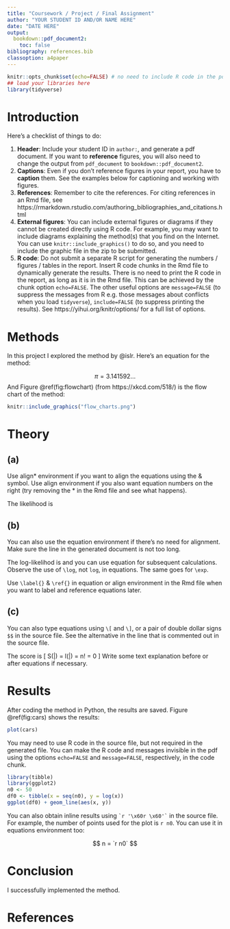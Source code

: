 ```yaml
---
title: "Coursework / Project / Final Assignment"
author: "YOUR STUDENT ID AND/OR NAME HERE"
date: "DATE HERE"
output: 
  bookdown::pdf_document2:
    toc: false
bibliography: references.bib
classoption: a4paper
---
```


```r
knitr::opts_chunk$set(echo=FALSE) # no need to include R code in the pdf file, although the R code is still needed in THIS file
## load your libraries here
library(tidyverse)
```

# Introduction
Here's a checklist of things to do:

1. **Header**: Include your student ID in `author:`, and generate a pdf document. If you want to **reference** figures, you will also need to change the output from `pdf_document` to `bookdown::pdf_document2`.
2. **Captions**: Even if you don't reference figures in your report, you have to **caption** them. See the examples below for captioning and working with figures.
3. **References**: Remember to cite the references. For citing references in an Rmd file, see https://rmarkdown.rstudio.com/authoring_bibliographies_and_citations.html
4. **External figures**: You can include external figures or diagrams if they cannot be created directly using R code. For example, you may want to include diagrams explaining the method(s) that you find on the Internet. You can use `knitr::include_graphics()` to do so, and you need to include the graphic file in the zip to be submitted.
5. **R code**: Do not submit a separate R script for generating the numbers / figures / tables in the report. Insert R code chunks in the Rmd file to dynamically generate the results. There is no need to print the R code in the report, as long as it is in the Rmd file. This can be achieved by the chunk option `echo=FALSE`. The other useful options are `message=FALSE` (to suppress the messages from R e.g. those messages about conflicts when you load `tidyverse`), `include=FALSE` (to suppress printing the results). See https://yihui.org/knitr/options/ for a full list of options.

# Methods
In this project I explored the method by @islr. Here's an equation for the method:

$$ \pi = 3.141592\dots $$
And Figure \@ref(fig:flowchart) (from https://xkcd.com/518/) is the flow chart of the method:

```r
knitr::include_graphics("flow_charts.png")
```

# Theory

## (a)
Use align* environment if you want to align the equations using the & symbol. Use align environment if you also want equation numbers on the right (try removing the * in the Rmd file and see what happens).

The likelihood is
\begin{align*}
  L(\boldsymbol{y}|\theta) &= \prod_{i=1}^np(y_i) \\
  &= \prod_{i=1}^ni \\
  &= n!
\end{align*}

## (b)
You can also use the equation environment if there's no need for alignment. Make sure the line in the generated document is not too long.

The log-likelihod is
\begin{equation}
  l(\boldsymbol{y}|\theta) = \log n! = \sum_{i=1}^n \log i, \label{eqn.loglik}
\end{equation}
and you can use equation \ref{eqn.loglik} for subsequent calculations. Observe the use of `\log`, not `log`, in equations. The same goes for `\exp`.

Use `\label{}` & `\ref{}` in equation or align environment in the Rmd file when you want to label and reference equations later.

## (c)
You can also type equations using `\[` and `\]`, or a pair of double dollar signs `$$` in the source file. See the alternative in the line that is commented out in the source file.

The score is
\[ S(\boldsymbol{y}|\theta) = \frac{d}{d\theta} l(\boldsymbol{y}|\theta) = \frac{d}{d\theta} \log{}n! = 0 \]
<!-- $$ S(\boldsymbol{y}|\theta) = \frac{d}{d\theta} l(\boldsymbol{y}|\theta) = \frac{d}{d\theta} \log{}n! = 0 \] $$ -->
Write some text explanation before or after equations if necessary.

# Results
After coding the method in Python, the results are saved. Figure \@ref(fig:cars) shows the results:

```r
plot(cars)
```

You may need to use R code in the source file, but not required in the generated file. You can make the R code and messages invisible in the pdf using the options `echo=FALSE` and `message=FALSE`, respectively, in the code chunk.

```r
library(tibble)
library(ggplot2)
n0 <- 50
df0 <- tibble(x = seq(n0), y = log(x))
ggplot(df0) + geom_line(aes(x, y))
```

You can also obtain inline results using  `` `r '\x60r \x60'` `` in the source file. For example, the number of points used for the plot is `r n0`. You can use it in equations environment too:

$$ n = `r n0` $$

# Conclusion
I successfully implemented the method.

# References
